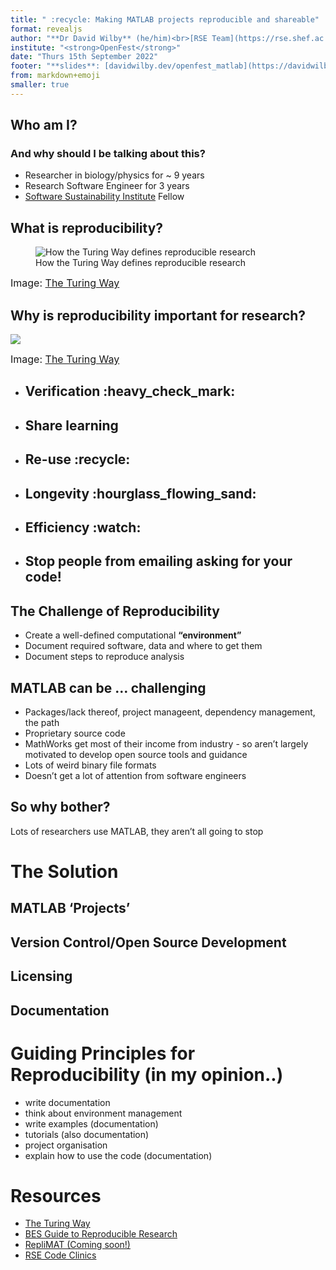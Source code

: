 ```yaml
---
title: " :recycle: Making MATLAB projects reproducible and shareable"
format: revealjs
author: "**Dr David Wilby** (he/him)<br>[RSE Team](https://rse.shef.ac.uk/), The University of Sheffield<br>[rse.shef.ac.uk](https://rse.shef.ac.uk) | [davidwilby.dev](https://davidwilby.dev)"
institute: "<strong>OpenFest</strong>"
date: "Thurs 15th September 2022"
footer: "**slides**: [davidwilby.dev/openfest_matlab](https://davidwilby.dev/openfest_matlab) - **improve this talk!** [github.com/davidwilby/openfest_matlab](https://github.com/davidwilby/openfest_matlab)"
from: markdown+emoji
smaller: true
---
```


## Who am I?
### And why should I be talking about this?
* Researcher in biology/physics for ~ 9 years
* Research Software Engineer for 3 years
* [Software Sustainability Institute](https://software.ac.uk/) Fellow

## What is reproducibility?

![How the Turing Way defines reproducible
research](assets/images/turing-way-definitions.jpg){fig-align="center"}

<font size="3">Image: [The Turing
Way](https://the-turing-way.netlify.app/reproducible-research/overview/overview-definitions.html)</font>


## Why is reproducibility important for research?

![](assets/images/turing-reasons-reproducibility.png){fig-align="center"}

<font size="3">Image: [The Turing
Way](https://the-turing-way.netlify.app/reproducible-research/overview/overview-benefit.html)</font>

::: incremental
- ## Verification :heavy_check_mark:
- ## Share learning
- ## Re-use :recycle:
- ## Longevity :hourglass_flowing_sand:
- ## Efficiency :watch:
- ## Stop people from emailing asking for your code!
:::

## The Challenge of Reproducibility

* Create a well-defined computational **"environment"**
* Document required software, data and where to get them
* Document steps to reproduce analysis

## MATLAB can be ... challenging

* Packages/lack thereof, project manageent, dependency management, the path
* Proprietary source code
* MathWorks get most of their income from industry - so aren't largely motivated to develop open source tools and guidance
* Lots of weird binary file formats
* Doesn't get a lot of attention from software engineers

## So why bother?

Lots of researchers use MATLAB, they aren't all going to stop

# The Solution

## MATLAB 'Projects'

## Version Control/Open Source Development

## Licensing

## Documentation

# Guiding Principles for Reproducibility (in my opinion..)

* write documentation
* think about environment management
* write examples (documentation)
* tutorials (also documentation)
* project organisation
* explain how to use the code (documentation)

# Resources
* [The Turing Way](https://the-turing-way.netlify.app)
* [BES Guide to Reproducible Research](https://www.britishecologicalsociety.org/wp-content/uploads/2019/06/BES-Guide-Reproducible-Code-2019.pdf)
* [RepliMAT (Coming soon!)](https://davidwilby.dev/repliMAT)
* [RSE Code Clinics](https://rse.shef.ac.uk/support/code-clinic/)